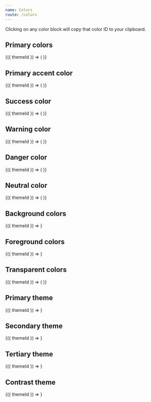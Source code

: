 ```yaml
---
name: Colors
route: /colors
---
```



<PageTitle title="Colors" src="postcss/vars" />

Clicking on any color block will copy that color ID to your clipboard.

## Primary colors

<Playground>
  <ThemeWrapper withThemeId>
    {({ themeId }) => (
      <ColorSwatch themeId={themeId} group="primary" direction="column" swatchWidth={60} swatchHeight={40}>
        <BlobbrIcon size={24} />
      </ColorSwatch>
    )}
  </ThemeWrapper>
</Playground>

## Primary accent color

<Playground>
  <ThemeWrapper withThemeId>
    {({ themeId }) => (
      <ColorSwatch themeId={themeId} group="state" variant="accent-primary" joined swatchWidth={120} swatchHeight={120}>
        <BlobbrIcon size={84} />
      </ColorSwatch>
    )}
  </ThemeWrapper>
</Playground>

## Success color

<Playground>
  <ThemeWrapper withThemeId>
    {({ themeId }) => (
      <ColorSwatch themeId={themeId} group="state" variant="success" joined swatchWidth={120} swatchHeight={120}>
        <BlobbrIcon size={84} />
      </ColorSwatch>
    )}
  </ThemeWrapper>
</Playground>

## Warning color

<Playground>
  <ThemeWrapper withThemeId>
    {({ themeId }) => (
      <ColorSwatch themeId={themeId} group="state" variant="warning" joined swatchWidth={120} swatchHeight={120}>
        <BlobbrIcon size={84} />
      </ColorSwatch>
    )}
  </ThemeWrapper>
</Playground>

## Danger color

<Playground>
  <ThemeWrapper withThemeId>
    {({ themeId }) => (
      <ColorSwatch themeId={themeId} group="state" variant="danger" joined swatchWidth={120} swatchHeight={120}>
        <BlobbrIcon size={84} />
      </ColorSwatch>
    )}
  </ThemeWrapper>
</Playground>

## Neutral color

<Playground>
  <ThemeWrapper withThemeId>
    {({ themeId }) => (
      <ColorSwatch themeId={themeId} group="state" variant="neutral" joined swatchWidth={120} swatchHeight={120}>
        <BlobbrIcon size={84} />
      </ColorSwatch>
    )}
  </ThemeWrapper>
</Playground>

## Background colors

<Playground>
  <ThemeWrapper withThemeId>
    {({ themeId }) => <ColorSwatch themeId={themeId} group="background" swatchWidth={60} swatchHeight={40} />}
  </ThemeWrapper>
</Playground>

## Foreground colors

<Playground>
  <ThemeWrapper withThemeId>
    {({ themeId }) => <ColorSwatch themeId={themeId} group="foreground" swatchWidth={60} swatchHeight={40} />}
  </ThemeWrapper>
</Playground>

## Transparent colors

<Playground>
  <ThemeWrapper withThemeId>
    {({ themeId }) => (
      <React.Fragment>
        <ColorSwatch
          themeId={themeId}
          group="transparent"
          variant="accent-primary"
          swatchWidth={60}
          swatchHeight={40}
        />
        <ColorSwatch themeId={themeId} group="transparent" variant="FG0" swatchWidth={60} swatchHeight={40} />
        <ColorSwatch themeId={themeId} group="transparent" variant="BG40" swatchWidth={60} swatchHeight={40} />
        <ColorSwatch themeId={themeId} group="transparent" variant="BG0" swatchWidth={60} swatchHeight={40} />
      </React.Fragment>
    )}
  </ThemeWrapper>
</Playground>

## Primary theme

<Playground>
  <ThemeWrapper withThemeId>{({ themeId }) => <ColorTheme themeId={themeId} variant="primary" />}</ThemeWrapper>
</Playground>

## Secondary theme

<Playground>
  <ThemeWrapper withThemeId>{({ themeId }) => <ColorTheme themeId={themeId} variant="secondary" />}</ThemeWrapper>
</Playground>

## Tertiary theme

<Playground>
  <ThemeWrapper withThemeId>{({ themeId }) => <ColorTheme themeId={themeId} variant="tertiary" />}</ThemeWrapper>
</Playground>

## Contrast theme

<Playground>
  <ThemeWrapper withThemeId>{({ themeId }) => <ColorTheme themeId={themeId} variant="contrast" />}</ThemeWrapper>
</Playground>
